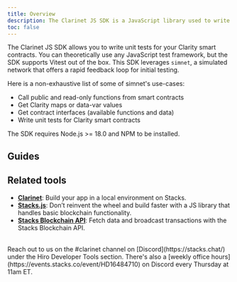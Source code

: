 ```yaml
---
title: Overview
description: The Clarinet JS SDK is a JavaScript library used to write unit tests for Clarity smart contracts.
toc: false
---
```



The Clarinet JS SDK allows you to write unit tests for your Clarity smart contracts. You can theoretically use any JavaScript test framework, but the SDK supports Vitest out of the box. This SDK leverages `simnet`, a simulated network that offers a rapid feedback loop for initial testing.

Here is a non-exhaustive list of some of simnet's use-cases:

- Call public and read-only functions from smart contracts
- Get Clarity maps or data-var values
- Get contract interfaces (available functions and data)
- Write unit tests for Clarity smart contracts

<Callout title="Requirements" type="warn">
  The SDK requires Node.js >= 18.0 and NPM to be installed.
</Callout>

## Guides

<Cards>
  <SecondaryCard
    href="/stacks/clarinet-js-sdk/quickstart"
    title="Simulate a blockchain with Clarinet JS SDK"
    description="Learn how to interact with a simulated network without running a node."
  />
  <SecondaryCard
    href="/stacks/clarinet-js-sdk/guides/migrate-to-the-clarinet-sdk"
    title="Migrate v1 tests to Clarinet JS SDK"
    description="Learn how to migrate your existing tests to the Clarinet JS SDK."
  />
  <SecondaryCard
    href="/stacks/clarinet-js-sdk/references/simnet"
    title="SDK reference"
    description="Dive deeper into the methods, properties, and types available in the Clarinet JS SDK."  />
</Cards>

## Related tools

- **[Clarinet](/stacks/clarinet)**: Build your app in a local environment on Stacks.
- **[Stacks.js](/stacks/stacks.js)**: Don’t reinvent the wheel and build faster with a JS library that handles basic blockchain functionality.
- **[Stacks Blockchain API](/stacks/api)**: Fetch data and broadcast transactions with the Stacks Blockchain API.

<br />

<Callout title="Need help building with Clarinet JS SDK?" type="help">
Reach out to us on the <span className="font-bold">#clarinet</span> channel on [Discord](https://stacks.chat/) under the Hiro Developer Tools section. There's also a [weekly office hours](https://events.stacks.co/event/HD16484710) on Discord every Thursday at 11am ET.
</Callout>
